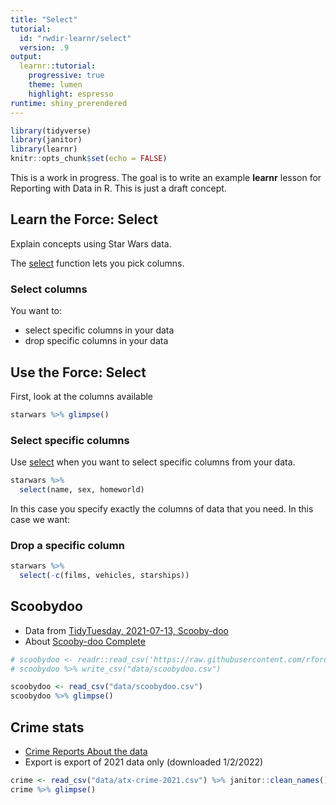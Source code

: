 ```yaml
---
title: "Select"
tutorial:
  id: "rwdir-learnr/select"
  version: .9
output:
  learnr::tutorial:
    progressive: true
    theme: lumen
    highlight: espresso
runtime: shiny_prerendered
---
```


```r
library(tidyverse)
library(janitor)
library(learnr)
knitr::opts_chunk$set(echo = FALSE)
```

This is a work in progress. The goal is to write an example **learnr** lesson for Reporting with Data in R. This is just a draft concept.


## Learn the Force: Select

Explain concepts using Star Wars data.

The [select]() function lets you pick columns.

### Select columns

You want to:

- select specific columns in your data
- drop specific columns in your data

## Use the Force: Select

First, look at the columns available

```r
starwars %>% glimpse()
```

### Select specific columns

Use [select]() when you want to select specific columns from your data.

```r
starwars %>% 
  select(name, sex, homeworld)
```


In this case you specify exactly the columns of data that you need. In this case we want:


### Drop a specific column

```r
starwars %>% 
  select(-c(films, vehicles, starships))
```



## Scoobydoo

- Data from [TidyTuesday, 2021-07-13,  Scooby-doo](https://github.com/rfordatascience/tidytuesday/blob/master/data/2021/2021-07-13/readme.md)
- About [Scooby-doo Complete](https://www.kaggle.com/williamschooleman/scoobydoo-complete)

```r
# scoobydoo <- readr::read_csv('https://raw.githubusercontent.com/rfordatascience/tidytuesday/master/data/2021/2021-07-13/scoobydoo.csv')
# scoobydoo %>% write_csv("data/scoobydoo.csv")

scoobydoo <- read_csv("data/scoobydoo.csv")
scoobydoo %>% glimpse()
```

## Crime stats

- [Crime Reports About the data](https://data.austintexas.gov/Public-Safety/Crime-Reports/fdj4-gpfu)
- Export is export of 2021 data only (downloaded 1/2/2022)

```r
crime <- read_csv("data/atx-crime-2021.csv") %>% janitor::clean_names()
crime %>% glimpse()
```






